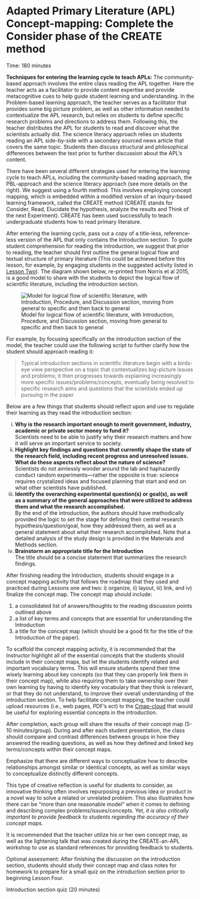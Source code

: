 # Adapted Primary Literature (APL) Concept-mapping: Complete the Consider phase of the CREATE method

Time: 180 minutes

::: define
**Techniques for entering the learning cycle to teach APLs:** The community-based approach involves the entire class reading the APL together. Here the teacher acts as a facilitator to provide content expertise and provide metacognitive cues to help guide student learning and understanding. In the Problem-based learning approach, the teacher serves as a facilitator that provides some big picture problem, as well as other information needed to contextualize the APL research, but relies on students to define specific research problems and directions to address them.  Following this, the teacher distributes the APL for students to read and discover what the scientists actually did.  The science literacy approach relies on students reading an APL side-by-side with a secondary sourced news article that covers the same topic. Students then discuss structural and philosophical differences between the text prior to further discussion about the APL’s content.
:::


There have been several different strategies used for entering the learning cycle to teach APLs, including the community-based reading approach, the PBL-approach and the science literacy approach (see more details on the right). We suggest using a fourth method.  This involves employing concept mapping, which is embedded within a modified version of an inquiry-based learning framework, called the CREATE method (CREATE stands for Consider, Read, Elucidate the hypothesis, analyze the results and Think of the next Experiment). CREATE has been used successfully to teach undergraduate students how to read primary literature. 

After entering the learning cycle, pass out a copy of a title-less, reference-less version of the APL that only contains the Introduction section. To guide student comprehension for reading the introduction, we suggest that prior to reading, the teacher should first outline the general logical flow and textual structure of primary literature (This could be achieved before this lesson, for example, by engaging students in the suggested activity listed in [Lesson Two](#genres-sci-text)). The diagram shown below, re-printed from Norris et al 2015, is a good model to share with the students to depict the logical flow of scientific literature, including the introduction section. 

![Model for logical flow of scientific literature, with Introduction, Procedure, and Discussion section, moving from general to specific and then back to general](image/Norris_et_al_Lit_Structure.png)

For example, by focusing specifically on the introduction section of the model, the teacher could use the following script to further clarify how the student should approach reading it: 

> Typical introduction sections in scientific literature begin with a birds-eye view perspective on a topic that contextualizes big-picture issues and problems; it then progresses towards explaining increasingly more specific issues/problems/concepts, eventually being resolved to specific research aims and questions that the scientists ended up pursuing in the paper

Below are a few things that students should reflect upon and use to regulate their learning as they read the introduction section:

i. **Why is the research important enough to merit government, industry, academic or private sector money to fund it?**    
Scientists need to be able to justify why their research matters and how it will serve an important service to society.  
ii. **Highlight key findings and questions that currently shape the state of the research field, including recent progress and unresolved issues. What do these aspects reflect about the nature of science?**    
Scientists do not aimlessly wonder around the lab and haphazardly conduct random experiments—rather the opposite is true: science requires crystalized ideas and focused planning that start and end on what other scientists have published.  
iii. **Identify the overarching experimental question(s) or goal(s), as well as a summary of the general approaches that were utilized to address them and what the research accomplished.**    
By the end of the introduction, the authors should have methodically provided the logic to set the stage for defining their central research hypothesis/question/goal, how they addressed them, as well as a general statement about what their research accomplished. Note that a detailed analysis of the study design is provided in the Materials and Methods section.
iv. **Brainstorm an appropriate title for the Introduction**    
The title should be a concise statement that summarizes the research findings.

After finishing reading the Introduction, students should engage in a concept mapping activity that follows the roadmap that they used and practiced during Lessons one and two: i) organize, ii) layout, iii) link, and iv) finalize the concept map. 
The concept map should include:

1. a consolidated list of answers/thoughts to the reading discussion points outlined above
2. a list of key terms and concepts that are essential for understanding the Introduction
3. a title for the concept map (which should be a good fit for the title of the Introduction of the paper). 

To scaffold the concept mapping activity, it is recommended that the Instructor highlight all of the essential concepts that the students should include in their concept maps, but let the students identify related and important vocabulary terms. This will ensure students spend their time wisely learning about key concepts (so that they can properly link them in their concept map), while also requiring them to take ownership over their own learning by having to identify key vocabulary that they think is relevant, or that they do not understand, to improve their overall understanding of the introduction section. To help facilitate concept mapping, the teacher could upload resources (i.e., web pages, PDF’s ect) to the [Cmap-cloud](https://cmap.ihmc.us/) that would be useful for exploring essential concepts in the introduction. 

After completion, each group will share the results of their concept map (5-10 minutes/group). During and after each student presentation, the class should compare and contrast differences between groups in how they answered the reading questions, as well as how they defined and linked key terms/concepts within their concept maps. 

::: emphasize
Emphasize that there are different ways to conceptualize how to describe relationships amongst similar or identical concepts, as well as similar ways to conceptualize distinctly different concepts.
:::

This type of creative reflection is useful for students to consider, as innovative thinking often involves repurposing a previous idea or product in a novel way to solve a related or unrelated problem. This also illustrates how there can be “more than one reasonable model” when it comes to defining and describing complex problems/issues/concepts. Yet, *it is also critically important to provide feedback to students regarding the accuracy of their concept maps.*

It is recommended that the teacher utilize his or her own concept map, as well as the lightening talk that was created during the CREATE-an-APL workshop to use as standard references for providing feedback to students. 

Optional assessment: After finishing the discussion on the introduction section, students should study their concept map and class notes for homework to prepare for a small quiz on the introduction section prior to beginning Lesson Four. 

::: quiz
Introduction section quiz (20 minutes)
:::
